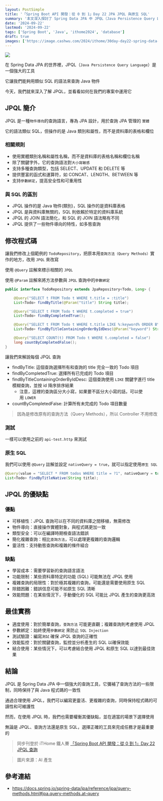 ```yaml
---
layout: PostSimple
title: '「Spring Boot API 開發：從 0 到 1」Day 22 JPA JPQL 與原生 SQL'
summary: '本文深入探討了 Spring Data JPA 中 JPQL（Java Persistence Query Language）的使用。文章首先介紹了 JPQL 的基本概念、規則以及與 SQL 的區別。接著，文章展示了如何在程式碼中使用 @Query 註解實現 JPQL 查詢，並詳細解釋了每個查詢的含義。文章還簡要介紹了如何使用原生 SQL 查詢。此外，文章分析了 JPQL 的優缺點。最後，文章提供了一系列最佳實踐建議。這篇文章為 Spring Boot 開發者提供了全面的 JPQL 使用指南，有助於提高查詢的靈活性和效率'
date: '2024-09-22'
lastmod: '2024-09-22'
tags: ['Spring Boot', 'Java', 'ithome2024', 'database']
draft: true
images: ['https://image.cashwu.com/2024/ithome/30day-day22-spring-data-jpa-jpql/cover.webp']
---
```


![](https://image.cashwu.com/2024/ithome/30day-day22-spring-data-jpa-jpql/cover.webp)

在 Spring Data JPA 的世界裡，JPQL（`Java Persistence Query Language`）是一個強大的工具

它讓我們能夠用類似 SQL 的語法來查詢 Java 物件

今天，我們就來深入了解 JPQL，並看看如何在我們的專案中運用它

## JPQL 簡介

JPQL 是一種`物件導向`的查詢語言，專為 JPA 設計，用於查詢 JPA 管理的 `實體`

它的語法類似 SQL，但操作的是 Java 類別和屬性，而不是資料庫的表格和欄位

### 相關規則

- 使用實體類別名稱和屬性名稱，而不是資料庫的表格名稱和欄位名稱
- 除了關鍵字外，它的查詢語法對`大小寫敏感`
- 支持多種查詢類型，包括 SELECT、UPDATE 和 DELETE 等
- 提供豐富的函式和運算符，如 CONCAT、LENGTH、BETWEEN 等
- 支持`參數綁定`，提高安全性和可重用性

### 與 SQL 的區別

- JPQL 操作的是 Java 物件(類別)，SQL 操作的是資料庫表格
- JPQL 是與資料庫無關的，SQL 則依賴於特定的資料庫系統
- JPQL 的 JOIN 語法簡化，和 SQL 的 JOIN 語法略有不同
- JPQL 提供了一些物件導向的特性，如多態查詢

## 修改程式碼

讓我們修改上個範例的 `TodoRepository`，把原本用`查詢方法（Query Methods）`實作的地方，改用 `JPQL` 來改寫

使用 `@Query` 註解來標示相關的 `JPQL`

使用 `@Param` 註解來將方法參數與 `JPQL` 查詢中的`參數綁定`

```java
public interface TodoRepository extends JpaRepository<Todo, Long> {

    @Query("SELECT t FROM Todo t WHERE t.title = :title")
    List<Todo> findByTitle(@Param("title") String title);

    @Query("SELECT t FROM Todo t WHERE t.completed = true")
    List<Todo> findByCompletedTrue();

    @Query("SELECT t FROM Todo t WHERE t.title LIKE %:keyword% ORDER BY t.id DESC")
    List<Todo> findByTitleContainingOrderByIdDesc(@Param("keyword") String keyword);

    @Query("SELECT COUNT(t) FROM Todo t WHERE t.completed = false")
    long countByCompletedFalse();
}
```

讓我們來解說每個 JPQL 查詢

- findByTitle: 這個查詢選擇所有和查詢的 title 完全一致的 Todo 項目
- findByCompletedTrue: 選擇所有已完成的 Todo 項目
- findByTitleContainingOrderByIdDesc: 這個查詢使用 `LIKE` 關鍵字進行 title 模糊查詢，並按 id 降序排序結果
  - 注意，這裡的查詢區分大小寫，如果要不區分大小寫的話，可以使用 `LOWER`
- countByCompletedFalse: 計算所有未完成的 Todo 項目數量

> 因為是修改原有的查詢方法（Query Methods），所以 Controller 不用修改

### 測試

一樣可以使用之前的 `api-test.http` 來測試

### 原生 SQL

我們可以使用 `@Query` 註解並設定 `nativeQuery = true`，就可以指定使用`原生 SQL`

```java
@Query(value = "SELECT * FROM todos WHERE title = ?1", nativeQuery = true)
List<Todo> findByTitleNative(String title);
```

## JPQL 的優缺點

### 優點

- 可移植性：JPQL 查詢可以在不同的資料庫之間移植，無需修改
- 物件導向：直接操作實體對象，與程式碼更加一致
- 類型安全：可以在編譯時期檢查語法錯誤
- 簡化複雜查詢：相比`查詢方法`，可以處理更複雜的查詢邏輯
- 靈活性：支持動態查詢和複雜的條件組合

### 缺點

- 學習成本：需要學習新的查詢語言語法
- 功能限制：某些資料庫特定的功能 (SQL) 可能無法在 JPQL 使用
- 複雜查詢的局限性：對於極其複雜的查詢，可能還是需要使用原生 SQL
- 除錯困難：錯誤信息可能不如原生 SQL 清晰
- 效能問題：在某些情況下，手動優化的 SQL 可能比 JPQL 產生的查詢更高效

## 最佳實務

- 適度使用：對於簡單查詢，`查詢方法` 可能更直觀；複雜查詢則考慮使用 JPQL
- 參數綁定：始終使用`參數綁定` 來防止 `SQL Injection`
- 測試驗證：編寫`測試` 確保 JPQL 查詢的正確性
- 效能監控：對於關鍵查詢，監控並分析產生的 SQL 以確保效能
- 結合使用：某些情況下，可以考慮結合使用 JPQL 和原生 SQL 以達到最佳效果

## 結論

JPQL 是 Spring Data JPA 中一個強大的查詢工具，它彌補了查詢方法的一些限制，同時保持了與 Java 程式碼的一致性

通過合理使用 JPQL，我們可以編寫更靈活、更複雜的查詢，同時保持程式碼的可讀性和可維護性

然而，在使用 JPQL 時，我們也需要權衡其優缺點，並在適當的場景下選擇使用

無論是 JPQL、查詢方法還是原生 SQL，選擇正確的工具來完成任務才是最重要的

> 同步刊登於 iTHome 鐵人賽 [「Spring Boot API 開發：從 0 到 1」Day 22 JPQL 查詢](https://ithelp.ithome.com.tw/articles/10348563)

> 圖片來源：AI 產生

## 參考連結

- https://docs.spring.io/spring-data/jpa/reference/jpa/query-methods.html#jpa.query-methods.at-query
